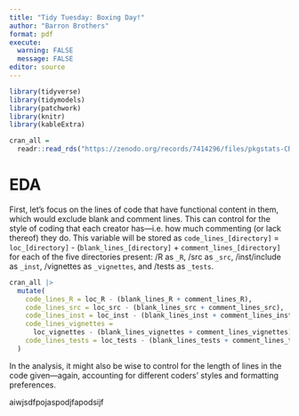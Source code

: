 ```yaml
---
title: "Tidy Tuesday: Boxing Day!"
author: "Barron Brothers"
format: pdf
execute: 
  warning: FALSE
  message: FALSE
editor: source
---
```


```r
library(tidyverse)
library(tidymodels)
library(patchwork)
library(knitr)
library(kableExtra)
```


```r
cran_all = 
  readr::read_rds("https://zenodo.org/records/7414296/files/pkgstats-CRAN-all.Rds?download=1")
```

# EDA

First, let's focus on the lines of code that have functional content in them, which would exclude blank and comment lines. This can control for the style of coding that each creator has---i.e. how much commenting (or lack thereof) they do. This variable will be stored as `code_lines_[directory]` = `loc_[directory]` - (`blank_lines_[directory]` + `comment_lines_[directory]` for each of the five directories present: /R as `_R`, /src as `_src`, /inst/include as `_inst`, /vignettes as `_vignettes`, and /tests as `_tests`.

```r
cran_all |>
  mutate(
    code_lines_R = loc_R - (blank_lines_R + comment_lines_R),
    code_lines_src = loc_src - (blank_lines_src + comment_lines_src),
    code_lines_inst = loc_inst - (blank_lines_inst + comment_lines_inst),
    code_lines_vignettes = 
      loc_vignettes - (blank_lines_vignettes + comment_lines_vignettes),
    code_lines_tests = loc_tests - (blank_lines_tests + comment_lines_tests)
  )
```

In the analysis, it might also be wise to control for the length of lines in the code given---again, accounting for different coders' styles and formatting preferences. 


aiwjsdfpojaspodjfapodsijf
